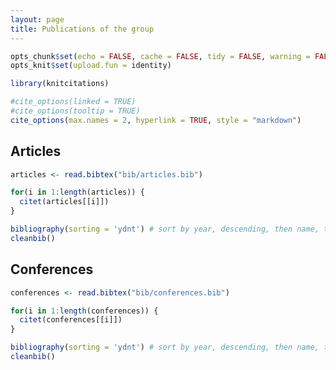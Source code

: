 ```yaml
---
layout: page
title: Publications of the group
---
```


```r
opts_chunk$set(echo = FALSE, cache = FALSE, tidy = FALSE, warning = FALSE, message = FALSE)
opts_knit$set(upload.fun = identity)
```

```r
library(knitcitations)
```

```r
#cite_options(linked = TRUE)
#cite_options(tooltip = TRUE)
cite_options(max.names = 2, hyperlink = TRUE, style = "markdown")
```

## Articles

```r
articles <- read.bibtex("bib/articles.bib")
```

```r
for(i in 1:length(articles)) {
  citet(articles[[i]])
} 
```

```r
bibliography(sorting = 'ydnt') # sort by year, descending, then name, title
cleanbib()
```

## Conferences

```r
conferences <- read.bibtex("bib/conferences.bib")
```

```r
for(i in 1:length(conferences)) {
  citet(conferences[[i]])
} 
```

```r
bibliography(sorting = 'ydnt') # sort by year, descending, then name, title
cleanbib()
```


